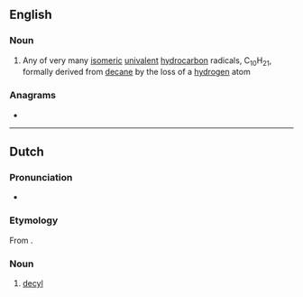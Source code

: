 ==English==

===Noun===
{{en-noun}}

# {{lb|en|organic chemistry}} Any of very many [[isomeric]] [[univalent]] [[hydrocarbon]] radicals, C<sub>10</sub>H<sub>21</sub>, formally derived from [[decane]] by the loss of a [[hydrogen]] atom

===Anagrams===
* {{anagrams|en|Clyde}}

----

==Dutch==

===Pronunciation===
* {{IPA|lang=nl|/deːˈsil/}}
{{hyphenation|de|cyl|lang=nl}}

===Etymology===
From {{confix|nl|dec|yl}}.

===Noun===
{{nl-noun|n|-|-}}

# {{lb|nl|organic chemistry}} [[#English|decyl]]